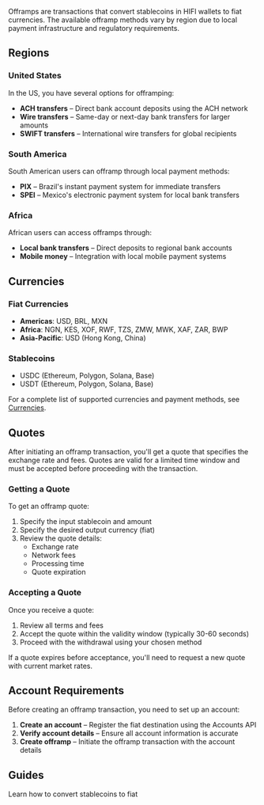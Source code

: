 ---
---

Offramps are transactions that convert stablecoins in HIFI wallets to fiat currencies. The available offramp methods vary by region due to local payment infrastructure and regulatory requirements.

## Regions

### United States

In the US, you have several options for offramping:

- **ACH transfers** – Direct bank account deposits using the ACH network
- **Wire transfers** – Same-day or next-day bank transfers for larger amounts
- **SWIFT transfers** – International wire transfers for global recipients

### South America

South American users can offramp through local payment methods:

- **PIX** – Brazil's instant payment system for immediate transfers
- **SPEI** – Mexico's electronic payment system for local bank transfers

### Africa

African users can access offramps through:

- **Local bank transfers** – Direct deposits to regional bank accounts
- **Mobile money** – Integration with local mobile payment systems

## Currencies

### Fiat Currencies

- **Americas**: USD, BRL, MXN
- **Africa**: NGN, KES, XOF, RWF, TZS, ZMW, MWK, XAF, ZAR, BWP
- **Asia-Pacific**: USD (Hong Kong, China)

### Stablecoins

- USDC (Ethereum, Polygon, Solana, Base)
- USDT (Ethereum, Polygon, Solana, Base)

For a complete list of supported currencies and payment methods, see [Currencies](/docs/currencies).

## Quotes

After initiating an offramp transaction, you'll get a quote that specifies the exchange rate and fees. Quotes are valid for a limited time window and must be accepted before proceeding with the transaction.

### Getting a Quote

To get an offramp quote:

1. Specify the input stablecoin and amount
2. Specify the desired output currency (fiat)
3. Review the quote details:
   - Exchange rate
   - Network fees
   - Processing time
   - Quote expiration

### Accepting a Quote

Once you receive a quote:

1. Review all terms and fees
2. Accept the quote within the validity window (typically 30-60 seconds)
3. Proceed with the withdrawal using your chosen method

If a quote expires before acceptance, you'll need to request a new quote with current market rates.

## Account Requirements

Before creating an offramp transaction, you need to set up an account:

1. **Create an account** – Register the fiat destination using the Accounts API
2. **Verify account details** – Ensure all account information is accurate
3. **Create offramp** – Initiate the offramp transaction with the account details

## Guides

<Card icon="code" title="Convert USDC to USD" href="/guides/convert/usdc-usd">
  Learn how to convert stablecoins to fiat
</Card>
